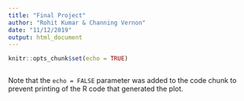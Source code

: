 ```yaml
---
title: "Final Project"
author: "Rohit Kumar & Channing Vernon"
date: "11/12/2019"
output: html_document
---
```


```r
knitr::opts_chunk$set(echo = TRUE)
```

```r

```

Note that the `echo = FALSE` parameter was added to the code chunk to prevent printing of the R code that generated the plot.
